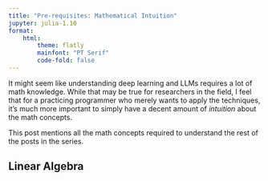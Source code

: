```yaml
---
title: "Pre-requisites: Mathematical Intuition"
jupyter: julia-1.10
format:
    html:
        theme: flatly
        mainfont: "PT Serif"
        code-fold: false
---
```


It might seem like understanding deep learning and LLMs requires a lot of math
knowledge. While that may be true for researchers in the field, I feel that for
a practicing programmer who merely wants to apply the techniques, it's much more
important to simply have a decent amount of *intuition* about the math concepts.

This post mentions all the math concepts required to understand the rest of the
posts in the series.

## Linear Algebra

